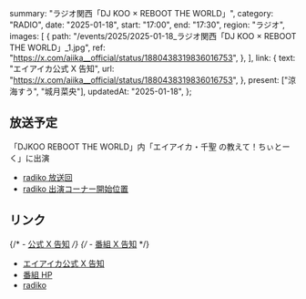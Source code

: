   summary: "ラジオ関西「DJ KOO × REBOOT THE WORLD」",
  category: "RADIO",
  date: "2025-01-18",
  start: "17:00",
  end: "17:30",
  region: "ラジオ",
  images: [
    {
      path: "/events/2025/2025-01-18_ラジオ関西「DJ KOO × REBOOT THE WORLD」_1.jpg",
      ref: "https://x.com/aiika__official/status/1880438319836016753",
    },
  ],
  link: {
    text: "エイアイカ公式 X 告知",
    url: "https://x.com/aiika__official/status/1880438319836016753",
  },
  present: ["涼海すう", "城月菜央"],
  updatedAt: "2025-01-18",
};

## 放送予定

「DJKOO REBOOT THE WORLD」内「エイアイカ・千聖 の教えて！ちぃとーく」に出演

- [radiko 放送回](https://radiko.jp/#!/ts/CRK/20250118170000)
- [radiko 出演コーナー開始位置](https://radiko.jp/#!/ts/CRK/20250118171825)

## リンク

{/* - [公式 X 告知]() */}
{/* - [番組 X 告知]() */}

- [エイアイカ公式 X 告知](https://x.com/aiika__official/status/1880438319836016753)
- [番組 HP](https://djkoo-rtw.com/)
- [radiko](https://radiko.jp/#!/ts/CRK/20250118170000)
